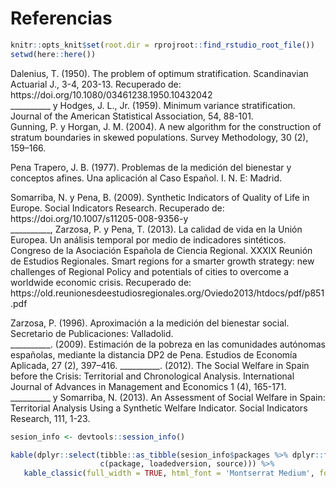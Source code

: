 # Referencias  {.unlisted .unnumbered}

```r
knitr::opts_knit$set(root.dir = rprojroot::find_rstudio_root_file())
setwd(here::here())
``` 

Dalenius, T. (1950). The problem of optimum stratification. Scandinavian Actuarial J., 3-4, 203-13. Recuperado de: https://doi.org/10.1080/03461238.1950.10432042    
__________ y Hodges, J. L., Jr. (1959). Minimum variance stratification. Journal of the American Statistical Association, 54, 88-101.      
Gunning, P. y Horgan, J. M. (2004). A new algorithm for the construction of stratum boundaries in skewed populations. Survey Methodology, 30 (2), 159–166.   

Pena Trapero, J. B. (1977). Problemas de la medición del bienestar y conceptos afines. Una aplicación al Caso Español. I. N. E: Madrid.   

Somarriba, N. y Pena, B. (2009). Synthetic Indicators of Quality of Life in Europe. Social Indicators Research. Recuperado de: https://doi.org/10.1007/s11205-008-9356-y    
__________, Zarzosa, P. y Pena, T. (2013). La calidad de vida en la Unión Europea. Un análisis temporal por medio de indicadores sintéticos.    Congreso de la Asociación Española de Ciencia Regional. XXXIX Reunión de Estudios Regionales. Smart regions for a smarter growth strategy: new challenges of Regional Policy and potentials of cities to overcome a worldwide economic crisis. Recuperado de:  https://old.reunionesdeestudiosregionales.org/Oviedo2013/htdocs/pdf/p851.pdf     

Zarzosa, P. (1996). Aproximación a la medición del bienestar social. Secretario de Publicaciones: Valladolid.    
__________. (2009). Estimación de la pobreza en las comunidades autónomas españolas, mediante la distancia DP2 de Pena. Estudios de Economía Aplicada, 27 (2), 397–416.
__________. (2012). The Social Welfare in Spain before the Crisis: Territorial and Chronological Analysis. International Journal of Advances in Management and Economics 1 (4), 165-171.   
__________ y Somarriba, N. (2013). An Assessment of Social Welfare in Spain: Territorial Analysis Using a Synthetic Welfare Indicator. Social Indicators Research, 111, 1-23.    

 

```r
sesion_info <- devtools::session_info()
```


```r
kable(dplyr::select(tibble::as_tibble(sesion_info$packages %>% dplyr::filter(attached == TRUE)),
                    c(package, loadedversion, source))) %>%
   kable_classic(full_width = TRUE, html_font = 'Montserrat Medium', font_size = 10) 
```
